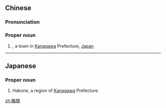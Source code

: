 ==Chinese==
{{zh-forms}}
{{wikipedia|lang=zh}}

===Pronunciation===
{{zh-pron
|m=Xiānggēn
|c=soeng1 gan1
|cat=pn
}}

===Proper noun===
{{zh-proper noun}}

# {{zh-div|町}} {{w|Hakone}}, a town in [[Kanagawa]] Prefecture, [[Japan]]

----

==Japanese==
{{ja-kanjitab|はこ|ね|yomi=k}}

===Proper noun===
{{ja-pos|proper|はこね|kyu=函根}}

# Hakone, a region of [[Kanagawa]] Prefecture.

[[zh:箱根]]